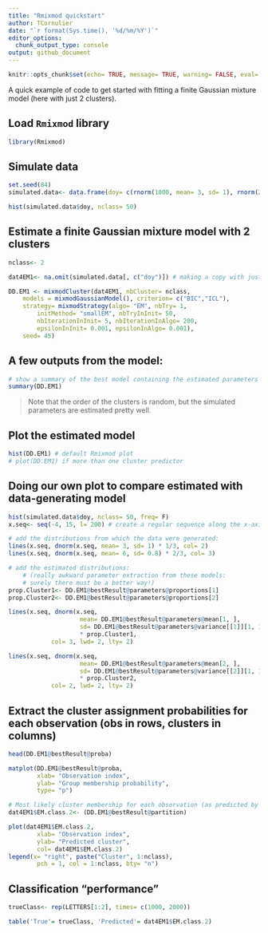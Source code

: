 ```yaml
---
title: "Rmixmod quickstart"
author: TCornulier
date: "`r format(Sys.time(), '%d/%m/%Y')`"
editor_options:
  chunk_output_type: console
output: github_document
---
```



```r
knitr::opts_chunk$set(echo= TRUE, message= TRUE, warning= FALSE, eval= TRUE, cache= FALSE)

```

A quick example of code to get started with fitting a finite Gaussian mixture model (here with just 2 clusters).

## Load `Rmixmod` library

```r
library(Rmixmod)

```

## Simulate data

```r
set.seed(84)
simulated.data<- data.frame(doy= c(rnorm(1000, mean= 3, sd= 1), rnorm(2000, mean= 6, sd= 0.8)))

hist(simulated.data$doy, nclass= 50)

```

## Estimate a finite Gaussian mixture model with 2 clusters

```r
nclass<- 2

dat4EM1<- na.omit(simulated.data[, c("doy")]) # making a copy with just the covariates of interest (not required)

DD.EM1 <- mixmodCluster(dat4EM1, nbCluster= nclass, 
	models = mixmodGaussianModel(), criterion= c("BIC","ICL"), 
	strategy= mixmodStrategy(algo= "EM", nbTry= 1, 
		initMethod= "smallEM", nbTryInInit= 50, 
		nbIterationInInit= 5, nbIterationInAlgo= 200, 
		epsilonInInit= 0.001, epsilonInAlgo= 0.001), 
	seed= 45)

```
## A few outputs from the model:

```r
# show a summary of the best model containing the estimated parameters , the likelihood
summary(DD.EM1)

```

> Note that the order of the clusters is random, but the simulated parameters are estimated pretty well.


## Plot the estimated model

```r
hist(DD.EM1) # default Rmixmod plot
# plot(DD.EM1) if more than one cluster predictor

```


## Doing our own plot to compare estimated with data-generating model

```r
hist(simulated.data$doy, nclass= 50, freq= F)
x.seq<- seq(-4, 15, l= 200) # create a regular sequence along the x-axis

# add the distributions from which the data were generated:
lines(x.seq, dnorm(x.seq, mean= 3, sd= 1) * 1/3, col= 2)
lines(x.seq, dnorm(x.seq, mean= 6, sd= 0.8) * 2/3, col= 3)

# add the estimated distributions:
	# (really awkward parameter extraction from these models: 
	# surely there must be a better way!)
prop.Cluster1<- DD.EM1@bestResult@parameters@proportions[1] 
prop.Cluster2<- DD.EM1@bestResult@parameters@proportions[2]

lines(x.seq, dnorm(x.seq, 
					mean= DD.EM1@bestResult@parameters@mean[1, ],
					sd= DD.EM1@bestResult@parameters@variance[[1]][1, 1])
					* prop.Cluster1, 
			col= 3, lwd= 2, lty= 2)

lines(x.seq, dnorm(x.seq, 
					mean= DD.EM1@bestResult@parameters@mean[2, ],
					sd= DD.EM1@bestResult@parameters@variance[[2]][1, 1])
					* prop.Cluster2,
			col= 2, lwd= 2, lty= 2)

```


## Extract the cluster assignment probabilities for each observation (obs in rows, clusters in columns)

```r
head(DD.EM1@bestResult@proba)

matplot(DD.EM1@bestResult@proba, 
		xlab= "Observation index",
		ylab= "Group membership probability", 
		type= "p")

# Most likely cluster membership for each observation (as predicted by the best model)
dat4EM1$EM.class.2<- (DD.EM1@bestResult@partition)

plot(dat4EM1$EM.class.2, 
		xlab= "Observation index", 
		ylab= "Predicted cluster",
		col= dat4EM1$EM.class.2)
legend(x= "right", paste("Cluster", 1:nclass),
    	pch = 1, col = 1:nclass, bty= "n")

```

## Classification "performance"

```r
trueClass<- rep(LETTERS[1:2], times= c(1000, 2000))

table('True'= trueClass, 'Predicted'= dat4EM1$EM.class.2)

```
